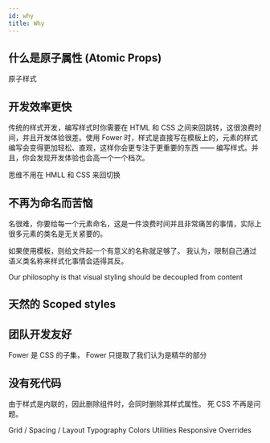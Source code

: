 ```yaml
---
id: why
title: Why
---
```


## 什么是原子属性 (Atomic Props)

原子样式

## 开发效率更快

传统的样式开发，编写样式时你需要在 HTML 和 CSS 之间来回跳转，这很浪费时间，并且开发体验很差。使用 Fower 时，样式是直接写在模板上的，元素的样式编写会变得更加轻松、直观，这样你会更专注于更重要的东西 —— 编写样式。并且，你会发现开发体验也会高一个一个档次。

思维不用在 HMLL 和 CSS 来回切换

## 不再为命名而苦恼

名很难，你要给每一个元素命名，这是一件浪费时间并且非常痛苦的事情，实际上很多元素的类名是无关紧要的。

如果使用模板，则给文件起一个有意义的名称就足够了。 我认为，限制自己通过语义类名称来样式化事情会适得其反。

Our philosophy is that visual styling should be decoupled from content

## 天然的 Scoped styles

## 团队开发友好

Fower 是 CSS 的子集， Fower 只提取了我们认为是精华的部分

## 没有死代码

由于样式是内联的，因此删除组件时，会同时删除其样式属性。 死 CSS 不再是问题。

Grid / Spacing / Layout
Typography
Colors
Utilities
Responsive Overrides

